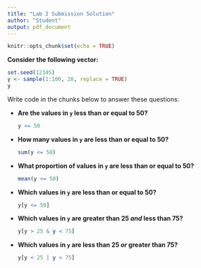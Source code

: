 ---
title: "Lab 2 Submission Solution"
author: "Student"
output: pdf_document
---

```{r setup, include=FALSE}
knitr::opts_chunk$set(echo = TRUE)
```

**Consider the following vector:**

```{r}
set.seed(12345)
y <- sample(1:100, 20, replace = TRUE)
y
```

Write code in the chunks below to answer these questions:

* **Are the values in `y` less than or equal to 50?**

    ```{r}
    y <= 50
    ```

* **How many values in `y` are less than or equal to 50?**
    
    ```{r}
    sum(y <= 50)
    ```

* **What proportion of values in `y` are less than or equal to 50?**

    ```{r}
    mean(y <= 50)
    ```

* **Which values in `y` are less than or equal to 50?**

    ```{r}
    y[y <= 50]
    ```
    
* **Which values in `y` are greater than 25 *and* less than 75?**

    ```{r}
    y[y > 25 & y < 75]
    ```

* **Which values in `y` are less than 25 *or* greater than 75?**

    ```{r}
    y[y < 25 | y > 75]
    ```


